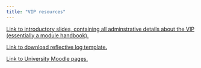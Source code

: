 ```yaml
---
title: "VIP resources"
---
```


[Link to introductory slides, containing all adminstrative details about the VIP (essentially a module handbook).](vipdetailsS12425.qmd)

[Link to download reflective log template.](VIPReflectiveLogTemplate.docx)

[Link to University Moodle pages.](https://moody.st-andrews.ac.uk/moodle/course/view.php?id=9517)



